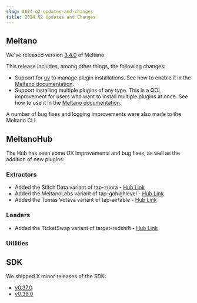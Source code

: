 ```yaml
---
slug: 2024-q2-updates-and-changes
title: 2024 Q2 Updates and Changes
---
```


## Meltano

We've released version [3.4.0](https://github.com/meltano/meltano/releases/tag/v3.4.0) of Meltano.

This release includes, among other things, the following changes:

* Support for [uv](https://github.com/astral-sh/uv) to manage plugin installations. See how to enable it in the [Meltano documentation](https://docs.meltano.com/reference/settings/#venvbackend).
* Support installing multiple plugins of any type. This is a QOL improvement for users who want to install multiple plugins at once. See how to use it in the [Meltano documentation](https://docs.meltano.com/reference/command-line-interface#install).

A number of bug fixes and logging improvements were also made to the Meltano CLI.

## MeltanoHub

The Hub has seen some UX improvements and bug fixes, as well as the addition of new plugins:

### Extractors

* Added the Stitch Data variant of tap-zuora - [Hub Link](https://hub.meltano.com/extractors/tap-zuora--singer-io/)
* Added the MeltanoLabs variant of tap-gohighlevel - [Hub Link](https://hub.meltano.com/extractors/tap-gohighlevel--meltanolabs/)
* Added the Tomas Votava variant of tap-airtable - [Hub Link](https://hub.meltano.com/extractors/tap-airtable--tomasvotava/)
### Loaders

* Added the TicketSwap variant of target-redshift - [Hub Link](https://hub.meltano.com/loaders/target-redshift--ticketswap/)

### Utilities

## SDK

We shipped X minor releases of the SDK:

* [v0.37.0](https://github.com/meltano/sdk/releases/tag/v0.37.0)
* [v0.38.0](https://github.com/meltano/sdk/releases/tag/v0.38.0)
